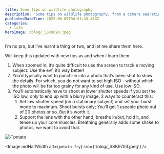 ```yaml
---
title: Some tips on wildlife photography
description: 'Some tips on wildlife photography, from a camera operation perspective '
publishedDateTime: 2025-06-09T04:01:45.414Z
categories:
  - life
heroImage: /blog/_SSK9690.jpeg
---
```


I’m no pro, but I’ve learnt a thing or two, and let me share them here.

Will keep this updated with new tips as and when I learn them.

1. When zoomed in, it’s quite difficult to use the screen to track a moving subject. Use the evf, it’s way better!
2. You’d typically want to punch-in into a photo that’s been shot to show the details. For which, you do not want to set high ISO - without which the photo will be far too grainy for any kind of use. Use low ISO.
3. You’ll automatically have to shoot at lower shutter speeds if you set the ISO low, only to end up with a blurry image. 2 ways to counteract this:
   1. Set low shutter speed (on a stationary subject) and set your burst mode to maximum. Shoot bursts only; You’ll get 1 useable photo out of 20 photos or so. But it’s worth it.
   2. Support the lens with the other hand, breathe in/out, hold it, and tense up your core muscles. Breathing generally adds some shake to photos, we want to avoid that.

<div style={{display: 'flex', gap: '16px'}}>
  <Image mdHalfWidth alt={`potato fry`} src={'/blog/_SSK9690.jpeg'} />

  <Image mdHalfWidth alt={`potato fry`} src={'/blog/_SSK9703.jpeg'} />
</div>
